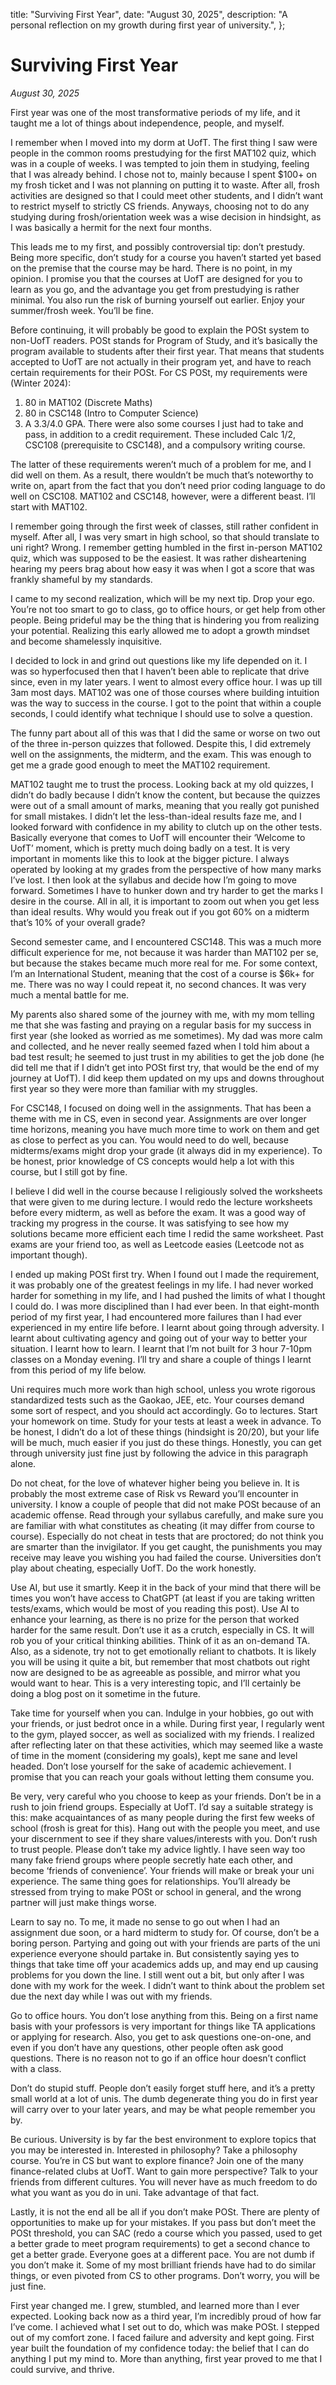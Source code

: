   title: "Surviving First Year",
  date: "August 30, 2025",
  description:
    "A personal reflection on my growth during first year of university.",
};

# Surviving First Year

_August 30, 2025_

First year was one of the most transformative periods of my life, and it taught me a lot of things about independence, people, and myself.

I remember when I moved into my dorm at UofT. The first thing I saw were people in the common rooms prestudying for the first MAT102 quiz, which was in a couple of weeks. I was tempted to join them in studying, feeling that I was already behind. I chose not to, mainly because I spent $100+ on my frosh ticket and I was not planning on putting it to waste. After all, frosh activities are designed so that I could meet other students, and I didn’t want to restrict myself to strictly CS friends. Anyways, choosing not to do any studying during frosh/orientation week was a wise decision in hindsight, as I was basically a hermit for the next four months.

This leads me to my first, and possibly controversial tip: don’t prestudy. Being more specific, don’t study for a course you haven’t started yet based on the premise that the course may be hard. There is no point, in my opinion. I promise you that the courses at UofT are designed for you to learn as you go, and the advantage you get from prestudying is rather minimal. You also run the risk of burning yourself out earlier. Enjoy your summer/frosh week. You’ll be fine.

Before continuing, it will probably be good to explain the POSt system to non-UofT readers. POSt stands for Program of Study, and it’s basically the program available to students after their first year. That means that students accepted to UofT are not actually in their program yet, and have to reach certain requirements for their POSt. For CS POSt, my requirements were (Winter 2024):

1. 80 in MAT102 (Discrete Maths)
2. 80 in CSC148 (Intro to Computer Science)
3. A 3.3/4.0 GPA.
   There were also some courses I just had to take and pass, in addition to a credit requirement. These included Calc 1/2, CSC108 (prerequisite to CSC148), and a compulsory writing course.

The latter of these requirements weren’t much of a problem for me, and I did well on them. As a result, there wouldn’t be much that’s noteworthy to write on, apart from the fact that you don’t need prior coding language to do well on CSC108. MAT102 and CSC148, however, were a different beast. I’ll start with MAT102.

I remember going through the first week of classes, still rather confident in myself. After all, I was very smart in high school, so that should translate to uni right? Wrong. I remember getting humbled in the first in-person MAT102 quiz, which was supposed to be the easiest. It was rather disheartening hearing my peers brag about how easy it was when I got a score that was frankly shameful by my standards.

I came to my second realization, which will be my next tip. Drop your ego. You’re not too smart to go to class, go to office hours, or get help from other people. Being prideful may be the thing that is hindering you from realizing your potential. Realizing this early allowed me to adopt a growth mindset and become shamelessly inquisitive.

I decided to lock in and grind out questions like my life depended on it. I was so hyperfocused then that I haven’t been able to replicate that drive since, even in my later years. I went to almost every office hour. I was up till 3am most days. MAT102 was one of those courses where building intuition was the way to success in the course. I got to the point that within a couple seconds, I could identify what technique I should use to solve a question.

The funny part about all of this was that I did the same or worse on two out of the three in-person quizzes that followed. Despite this, I did extremely well on the assignments, the midterm, and the exam. This was enough to get me a grade good enough to meet the MAT102 requirement.

MAT102 taught me to trust the process. Looking back at my old quizzes, I didn’t do badly because I didn’t know the content, but because the quizzes were out of a small amount of marks, meaning that you really got punished for small mistakes. I didn’t let the less-than-ideal results faze me, and I looked forward with confidence in my ability to clutch up on the other tests. Basically everyone that comes to UofT will encounter their ‘Welcome to UofT’ moment, which is pretty much doing badly on a test. It is very important in moments like this to look at the bigger picture. I always operated by looking at my grades from the perspective of how many marks I’ve lost. I then look at the syllabus and decide how I’m going to move forward. Sometimes I have to hunker down and try harder to get the marks I desire in the course. All in all, it is important to zoom out when you get less than ideal results. Why would you freak out if you got 60% on a midterm that’s 10% of your overall grade?

Second semester came, and I encountered CSC148. This was a much more difficult experience for me, not because it was harder than MAT102 per se, but because the stakes became much more real for me. For some context, I’m an International Student, meaning that the cost of a course is $6k+ for me. There was no way I could repeat it, no second chances. It was very much a mental battle for me.

My parents also shared some of the journey with me, with my mom telling me that she was fasting and praying on a regular basis for my success in first year (she looked as worried as me sometimes). My dad was more calm and collected, and he never really seemed fazed when I told him about a bad test result; he seemed to just trust in my abilities to get the job done (he did tell me that if I didn’t get into POSt first try, that would be the end of my journey at UofT). I did keep them updated on my ups and downs throughout first year so they were more than familiar with my struggles.

For CSC148, I focused on doing well in the assignments. That has been a theme with me in CS, even in second year. Assignments are over longer time horizons, meaning you have much more time to work on them and get as close to perfect as you can. You would need to do well, because midterms/exams might drop your grade (it always did in my experience). To be honest, prior knowledge of CS concepts would help a lot with this course, but I still got by fine.

I believe I did well in the course because I religiously solved the worksheets that were given to me during lecture. I would redo the lecture worksheets before every midterm, as well as before the exam. It was a good way of tracking my progress in the course. It was satisfying to see how my solutions became more efficient each time I redid the same worksheet. Past exams are your friend too, as well as Leetcode easies (Leetcode not as important though).

I ended up making POSt first try. When I found out I made the requirement, it was probably one of the greatest feelings in my life. I had never worked harder for something in my life, and I had pushed the limits of what I thought I could do. I was more disciplined than I had ever been. In that eight-month period of my first year, I had encountered more failures than I had ever experienced in my entire life before. I learnt about going through adversity. I learnt about cultivating agency and going out of your way to better your situation. I learnt how to learn. I learnt that I’m not built for 3 hour 7-10pm classes on a Monday evening. I’ll try and share a couple of things I learnt from this period of my life below.

Uni requires much more work than high school, unless you wrote rigorous standardized tests such as the Gaokao, JEE, etc. Your courses demand some sort of respect, and you should act accordingly. Go to lectures. Start your homework on time. Study for your tests at least a week in advance. To be honest, I didn’t do a lot of these things (hindsight is 20/20), but your life will be much, much easier if you just do these things. Honestly, you can get through university just fine just by following the advice in this paragraph alone.

Do not cheat, for the love of whatever higher being you believe in. It is probably the most extreme case of Risk vs Reward you’ll encounter in university. I know a couple of people that did not make POSt because of an academic offense. Read through your syllabus carefully, and make sure you are familiar with what constitutes as cheating (it may differ from course to course). Especially do not cheat in tests that are proctored; do not think you are smarter than the invigilator. If you get caught, the punishments you may receive may leave you wishing you had failed the course. Universities don’t play about cheating, especially UofT. Do the work honestly.

Use AI, but use it smartly. Keep it in the back of your mind that there will be times you won’t have access to ChatGPT (at least if you are taking written tests/exams, which would be most of you reading this post). Use AI to enhance your learning, as there is no prize for the person that worked harder for the same result. Don’t use it as a crutch, especially in CS. It will rob you of your critical thinking abilities. Think of it as an on-demand TA. Also, as a sidenote, try not to get emotionally reliant to chatbots. It is likely you will be using it quite a bit, but remember that most chatbots out right now are designed to be as agreeable as possible, and mirror what you would want to hear. This is a very interesting topic, and I’ll certainly be doing a blog post on it sometime in the future.

Take time for yourself when you can. Indulge in your hobbies, go out with your friends, or just bedrot once in a while. During first year, I regularly went to the gym, played soccer, as well as socialized with my friends. I realized after reflecting later on that these activities, which may seemed like a waste of time in the moment (considering my goals), kept me sane and level headed. Don’t lose yourself for the sake of academic achievement. I promise that you can reach your goals without letting them consume you.

Be very, very careful who you choose to keep as your friends. Don’t be in a rush to join friend groups. Especially at UofT. I’d say a suitable strategy is this: make acquaintances of as many people during the first few weeks of school (frosh is great for this). Hang out with the people you meet, and use your discernment to see if they share values/interests with you. Don’t rush to trust people. Please don’t take my advice lightly. I have seen way too many fake friend groups where people secretly hate each other, and become ‘friends of convenience’. Your friends will make or break your uni experience. The same thing goes for relationships. You’ll already be stressed from trying to make POSt or school in general, and the wrong partner will just make things worse.

Learn to say no. To me, it made no sense to go out when I had an assignment due soon, or a hard midterm to study for. Of course, don’t be a boring person. Partying and going out with your friends are parts of the uni experience everyone should partake in. But consistently saying yes to things that take time off your academics adds up, and may end up causing problems for you down the line. I still went out a bit, but only after I was done with my work for the week. I didn’t want to think about the problem set due the next day while I was out with my friends.

Go to office hours. You don’t lose anything from this. Being on a first name basis with your professors is very important for things like TA applications or applying for research. Also, you get to ask questions one-on-one, and even if you don’t have any questions, other people often ask good questions. There is no reason not to go if an office hour doesn’t conflict with a class.

Don’t do stupid stuff. People don’t easily forget stuff here, and it’s a pretty small world at a lot of unis. The dumb degenerate thing you do in first year will carry over to your later years, and may be what people remember you by.

Be curious. University is by far the best environment to explore topics that you may be interested in. Interested in philosophy? Take a philosophy course. You’re in CS but want to explore finance? Join one of the many finance-related clubs at UofT. Want to gain more perspective? Talk to your friends from different cultures. You will never have as much freedom to do what you want as you do in uni. Take advantage of that fact.

Lastly, it is not the end all be all if you don’t make POSt. There are plenty of opportunities to make up for your mistakes. If you pass but don’t meet the POSt threshold, you can SAC (redo a course which you passed, used to get a better grade to meet program requirements) to get a second chance to get a better grade. Everyone goes at a different pace. You are not dumb if you don’t make it. Some of my most brilliant friends have had to do similar things, or even pivoted from CS to other programs. Don’t worry, you will be just fine.

First year changed me. I grew, stumbled, and learned more than I ever expected. Looking back now as a third year, I’m incredibly proud of how far I’ve come. I achieved what I set out to do, which was make POSt. I stepped out of my comfort zone. I faced failure and adversity and kept going. First year built the foundation of my confidence today: the belief that I can do anything I put my mind to. More than anything, first year proved to me that I could survive, and thrive.
